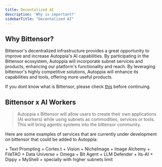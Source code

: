 ```yaml
---
title: Decentalized AI
description: 'Why is important?'
sidebarTitle: "Decentalized AI"
---
```


## Why Bittensor?
Bittensor's decentralized infrastructure provides a great opportunity to improve and increase Autoppia's AI capabilities. By participating in the Bittensor ecosystem, Autoppia will incorporate subnet services and products, enhancing our platform's functionality and reach. By leveraging bittensor's highly competitive solutions, Autoppia will enhance its capabilities and tools, offering more useful products.

<Note>If you dont know what is Bittensor, please check [this](https://bittensor.com/about) before continuing.</Note>

## Bittensor x AI Workers

> Autoppia x Bittensor will allow users to create their own applications (AI workers) while using subnets as commodities, services or tools. This will bring agentic systems into the bittensor community. 


Here are some examples of services that are currently under development on bittensor that could be added to Autoppia:

<AccordionGroup>
  <Accordion title="Language" icon="database">
    + Text Prompting
    + Cortex.t
  </Accordion>

  <Accordion title="Vision - LLMs" icon="image">
    + Vision
    + NicheImage
    + Image Alchemy
  </Accordion>

  <Accordion title="Storage" icon="hard-drive">
    + FileTAO
  </Accordion>

  <Accordion title="Web scraping & data analysis" icon="magnifying-glass">
    + Data Universe
    + Omega

  </Accordion>

  <Accordion title="Agentic Behaviour" icon="user">
    + Bit Agent
  </Accordion>

  <Accordion title="LLM protection & moderation" icon = "shield">
    + LLM Defender
    + Its-AI
  </Accordion>

   <Accordion title="Audio" icon = "file-audio">
    + Dippy
    + MyShell 
  </Accordion>

   <Accordion title="More to come" icon = "file-audio">
    + specially with higher subnets limit

  </Accordion>
</AccordionGroup>






